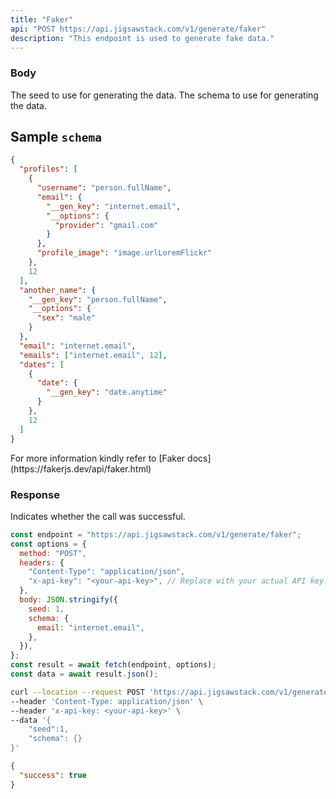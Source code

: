 ```yaml
---
title: "Faker"
api: "POST https://api.jigsawstack.com/v1/generate/faker"
description: "This endpoint is used to generate fake data."
---
```


### Body

<ParamField body="seed" type="number">
  The seed to use for generating the data.
</ParamField>

<ParamField body="schema" type="JSON" required>
  The schema to use for generating the data.
</ParamField>

## Sample `schema`

```json
{
  "profiles": [
    {
      "username": "person.fullName",
      "email": {
        "__gen_key": "internet.email",
        "__options": {
          "provider": "gmail.com"
        }
      },
      "profile_image": "image.urlLoremFlickr"
    },
    12
  ],
  "another_name": {
    "__gen_key": "person.fullName",
    "__options": {
      "sex": "male"
    }
  },
  "email": "internet.email",
  "emails": ["internet.email", 12],
  "dates": [
    {
      "date": {
        "__gen_key": "date.anytime"
      }
    },
    12
  ]
}
```

<Tip>
  For more information kindly refer to [Faker
  docs](https://fakerjs.dev/api/faker.html)
</Tip>

<Snippet file="header.mdx" />

### Response

<ResponseField name="success" type="boolean">
  Indicates whether the call was successful.
</ResponseField>

<RequestExample>

```javascript Node.js
const endpoint = "https://api.jigsawstack.com/v1/generate/faker";
const options = {
  method: "POST",
  headers: {
    "Content-Type": "application/json",
    "x-api-key": "<your-api-key>", // Replace with your actual API key.
  },
  body: JSON.stringify({
    seed: 1,
    schema: {
      email: "internet.email",
    },
  }),
};
const result = await fetch(endpoint, options);
const data = await result.json();
```

```bash cURL
curl --location --request POST 'https://api.jigsawstack.com/v1/generate/faker' \
--header 'Content-Type: application/json' \
--header 'x-api-key: <your-api-key>' \
--data '{
    "seed":1,
    "schema": {}
}'
```

</RequestExample>

<ResponseExample>

```json Response
{
  "success": true
}
```

</ResponseExample>
